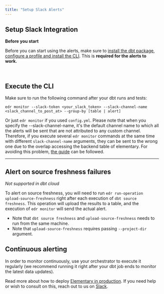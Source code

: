 ```yaml
---
title: "Setup Slack Alerts"
---
```


## Setup Slack Integration

<Info>

**Before you start**

Before you can start using the alerts, make sure to [install the dbt package](/oss/quickstart/quickstart-cli-package), [configure a profile and install the CLI](/oss/quickstart/quickstart-cli).
This is **required for the alerts to work.**

<br />
</Info>

<Snippet file="setup-slack-integration.mdx" />

## Execute the CLI

Make sure to run the following command after your dbt runs and tests:

```
edr monitor --slack-token <your_slack_token> --slack-channel-name <slack_channel_to_post_at> --group-by [table | alert]
```

Or just `edr monitor` if you used `config.yml`. Please note that when you specify the --slack-channel-name, it's the
default channel name to which all the alerts will be sent that are not attributed to any custom channel. Therefore,
if you execute several `edr monitor` commands at the same time with different `slack-channel-name` arguments, they can
be sent to the wrong one due to the overlap accessing the backend table of elementary. For avoiding this problem,
[the guide](/oss/guides/alerts-configuration#custom-channel) can be followed.

---

## Alert on source freshness failures

_Not supported in dbt cloud_

To alert on source freshness, you will need to run `edr run-operation upload-source-freshness` right after each execution of `dbt source freshness`.
This operation will upload the results to a table, and the execution of `edr monitor` will send the actual alert.

- Note that `dbt source freshness` and `upload-source-freshness` needs to run from the same machine.
- Note that `upload-source-freshness` requires passing `--project-dir` argument.

## Continuous alerting

In order to monitor continuously, use your orchestrator to execute it regularly (we recommend running it right after
your dbt job ends to monitor the latest data updates).

Read more about how to deploy [Elementary in production](/oss/deployment-and-configuration/elementary-in-production).
If you need help or wish to consult on this, reach out to us
on [Slack](https://elementary-data.com/community).
